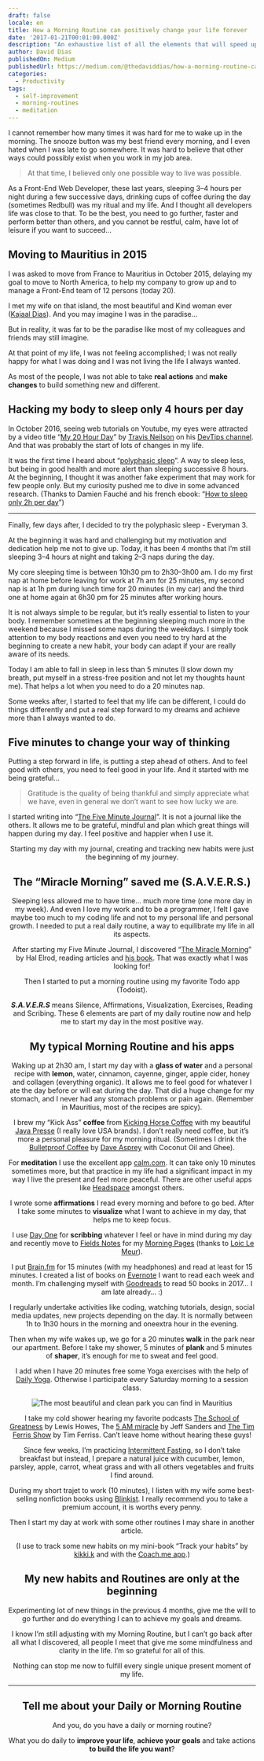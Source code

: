```yaml
---
draft: false
locale: en
title: How a Morning Routine can positively change your life forever
date: '2017-01-21T00:01:00.000Z'
description: "An exhaustive list of all the elements that will speed up your current web developments and offer the best user experience."
author: David Dias
publishedOn: Medium
publishedUrl: https://medium.com/@thedaviddias/how-a-morning-routine-can-positively-change-your-life-forever-1d36f07161a4
categories:
  - Productivity
tags:
  - self-improvement
  - morning-routines
  - meditation
---
```


I cannot remember how many times it was hard for me to wake up in the morning. The snooze button was my best friend every morning, and I even hated when I was late to go somewhere. It was hard to believe that other ways could possibly exist when you work in my job area.

> At that time, I believed only one possible way to live was possible.

As a Front-End Web Developer, these last years, sleeping 3–4 hours per night during a few successive days, drinking cups of coffee during the day (sometimes Redbull) was my ritual and my life. And I thought all developers life was close to that. To be the best, you need to go further, faster and perform better than others, and you cannot be restful, calm, have lot of leisure if you want to succeed…

## Moving to Mauritius in 2015

I was asked to move from France to Mauritius in October 2015, delaying my goal to move to North America, to help my company to grow up and to manage a Front-End team of 12 persons (today 20).

I met my wife on that island, the most beautiful and Kind woman ever ([Kajaal Dias](https://twitter.com/kajaaldias)). And you may imagine I was in the paradise…

But in reality, it was far to be the paradise like most of my colleagues and friends may still imagine.

At that point of my life, I was not feeling accomplished; I was not really happy for what I was doing and I was not living the life I always wanted.

As most of the people, I was not able to take **real actions** and **make changes** to build something new and different.

## Hacking my body to sleep only 4 hours per day

In October 2016, seeing web tutorials on Youtube, my eyes were attracted by a video title “[My 20 Hour Day](https://www.youtube.com/watch?v=Y-TFHVIyhaU)” by [Travis Neilson](https://medium.com/@travisneilson) on his [DevTips channel](https://www.youtube.com/channel/UCyIe-61Y8C4_o-zZCtO4ETQ). And that was probably the start of lots of changes in my life.

It was the first time I heard about “[polyphasic sleep](https://en.wikipedia.org/wiki/Biphasic_and_polyphasic_sleep)”. A way to sleep less, but being in good health and more alert than sleeping successive 8 hours. At the beginning, I thought it was another fake experiment that may work for few people only. But my curiosity pushed me to dive in some advanced research. (Thanks to Damien Fauché and his french ebook: “[How to sleep only 2h per day](http://pleindetrucs.fr/guide-polyphasique/)”)

---

Finally, few days after, I decided to try the polyphasic sleep - Everyman 3.

At the beginning it was hard and challenging but my motivation and dedication help me not to give up. Today, it has been 4 months that I’m still sleeping 3–4 hours at night and taking 2–3 naps during the day.

My core sleeping time is between 10h30 pm to 2h30–3h00 am. I do my first nap at home before leaving for work at 7h am for 25 minutes, my second nap is at 1h pm during lunch time for 20 minutes (in my car) and the third one at home again at 6h30 pm for 25 minutes after working hours.



It is not always simple to be regular, but it’s really essential to listen to your body. I remember sometimes at the beginning sleeping much more in the weekend because I missed some naps during the weekdays. I simply took attention to my body reactions and even you need to try hard at the beginning to create a new habit, your body can adapt if your are really aware of its needs.

Today I am able to fall in sleep in less than 5 minutes (I slow down my breath, put myself in a stress-free position and not let my thoughts haunt me). That helps a lot when you need to do a 20 minutes nap.

Some weeks after, I started to feel that my life can be different, I could do things differently and put a real step forward to my dreams and achieve more than I always wanted to do.

## Five minutes to change your way of thinking

Putting a step forward in life, is putting a step ahead of others. And to feel good with others, you need to feel good in your life. And it started with me being grateful…

> Gratitude is the quality of being thankful and simply appreciate what we have, even in general we don’t want to see how lucky we are.

I started writing into “[The Five Minute Journal](https://www.intelligentchange.com/products/the-five-minute-journal)”. It is not a journal like the others. It allows me to be grateful, mindful and plan which great things will happen during my day. I feel positive and happier when I use it.

<Tweet url="https://twitter.com/TheDavidDias/status/818964414556672002" align="center" />

Starting my day with my journal, creating and tracking new habits were just the beginning of my journey.

## The “Miracle Morning” saved me (S.A.V.E.R.S.)

Sleeping less allowed me to have time… much more time (one more day in my week). And even I love my work and to be a programmer, I felt I gave maybe too much to my coding life and not to my personal life and personal growth. I needed to put a real daily routine, a way to equilibrate my life in all its aspects.

After starting my Five Minute Journal, I discovered “[The Miracle Morning](http://www.miraclemorning.com/)” by Hal Elrod, reading articles and [his book](https://www.amazon.com/Miracle-Morning-Not-So-Obvious-Guaranteed-Transform/dp/0979019710/ref=sr_1_1?ie=UTF8&qid=1484989057&sr=8-1&keywords=miracle+morning). That was exactly what I was looking for!

Then I started to put a morning routine using my favorite Todo app (Todoist).

<Tweet url="https://twitter.com/TheDavidDias/status/819402651662069760" align="center" />

***S.A.V.E.R.S*** means Silence, Affirmations, Visualization, Exercises, Reading and Scribing. These 6 elements are part of my daily routine now and help me to start my day in the most positive way.

## My typical Morning Routine and his apps

Waking up at 2h30 am, I start my day with a **glass of water** and a personal recipe with **lemon**, water, cinnamon, cayenne, ginger, apple cider, honey and collagen (everything organic). It allows me to feel good for whatever I ate the day before or will eat during the day. That did a huge change for my stomach, and I never had any stomach problems or pain again. (Remember in Mauritius, most of the recipes are spicy).

I brew my “Kick Ass” **coffee** from [Kicking Horse Coffee](https://www.kickinghorsecoffee.com/en) with my beautiful [Java Presse](https://www.javapresse.com/) (I really love USA brands). I don’t really need coffee, but it’s more a personal pleasure for my morning ritual. (Sometimes I drink the [Bulletproof Coffee](http://www.bulletproof.com/) by [Dave Asprey](https://medium.com/@bulletproofexec) with Coconut Oil and Ghee).

For **meditation** I use the excellent app [calm.com](https://www.calm.com/). It can take only 10 minutes sometimes more, but that practice in my life had a significant impact in my way I live the present and feel more peaceful. There are other useful apps like [Headspace](https://www.headspace.com/) amongst others.

I wrote some **affirmations** I read every morning and before to go bed. After I take some minutes to **visualize** what I want to achieve in my day, that helps me to keep focus.

I use [Day One](https://dayoneapp.com/) for **scribbing** whatever I feel or have in mind during my day and recently move to [Fields Notes](https://fieldnotesbrand.com/) for my [Morning Pages](http://juliacameronlive.com/basic-tools/morning-pages/) (thanks to [Loic Le Meur](https://medium.com/@loic)).

I put [Brain.fm](https://www.brain.fm/) for 15 minutes (with my headphones) and read at least for 15 minutes. I created a list of books on [Evernote](https://medium.com/@evernote) I want to read each week and month. I’m challenging myself with [Goodreads](https://www.goodreads.com/user/show/60055286-david-dias) to read 50 books in 2017… I am late already… :)

I regularly undertake activities like coding, watching tutorials, design, social media updates, new projects depending on the day. It is normally between 1h to 1h30 hours in the morning and oneextra hour in the evening.

Then when my wife wakes up, we go for a 20 minutes **walk** in the park near our apartment. Before I take my shower, 5 minutes of **plank** and 5 minutes of **shaper**, it’s enough for me to sweat and feel good.

I add when I have 20 minutes free some Yoga exercises with the help of [Daily Yoga](https://www.dailyyoga.com/#/). Otherwise I participate every Saturday morning to a session class.

![The most beautiful and clean park you can find in Mauritius](/images/blog/how-morning-routine-can-positively-change-your-life-forever/park-mauritius.jpg)


I take my cold shower hearing my favorite podcasts [The School of Greatness](http://lewishowes.com/category/podcast/) by Lewis Howes, The [5 AM miracle](https://www.jeffsanders.com/the-5-am-miracle-podcast/) by Jeff Sanders and [The Tim Ferris Show](http://fourhourworkweek.com/podcast/) by Tim Ferriss. Can’t leave home without hearing these guys!

Since few weeks, I’m practicing [Intermittent Fasting](https://en.wikipedia.org/wiki/Intermittent_fasting), so I don’t take breakfast but instead, I prepare a natural juice with cucumber, lemon, parsley, apple, carrot, wheat grass and with all others vegetables and fruits I find around.

During my short trajet to work (10 minutes), I listen with my wife some best-selling nonfiction books using [Blinkist](https://www.blinkist.com/). I really recommend you to take a premium account, it is worths every penny.

Then I start my day at work with some other routines I may share in another article.

(I use to track some new habits on my mini-book “Track your habits” by [kikki.k](http://www.kikki-k.com/) and with the [Coach.me app](https://www.coach.me/).)

## My new habits and Routines are only at the beginning

Experimenting lot of new things in the previous 4 months, give me the will to go further and do everything I can to achieve my goals and dreams.

I know I’m still adjusting with my Morning Routine, but I can’t go back after all what I discovered, all people I meet that give me some mindfulness and clarity in the life. I’m so grateful for all of this.

Nothing can stop me now to fulfill every single unique present moment of my life.

---

## Tell me about your Daily or Morning Routine
And you, do you have a daily or morning routine?

What you do daily to **improve your life**, **achieve your goals** and take actions **to build the life you want**?
